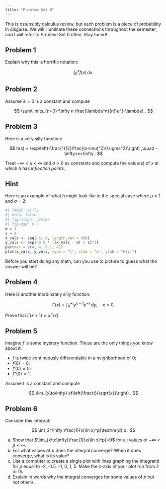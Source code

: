 ```yaml
---
title: "Problem Set 0"
---
```


This is ostensibly calculus review, but each problem is a piece of probability in disguise. We will illuminate these connections throughout the semester, and I will refer to Problem Set 0 often. Stay tuned!

## Problem 1

Explain why this is horrific notation:

$$
    \int_0^x f(x)\,\textrm{d} x.
$$

## Problem 2

Assume $\lambda>0$ is a constant and compute

$$
    \sum\limits_{n=0}^\infty n \frac{\lambda^n}{n!}e^{-\lambda}
    .
$$

## Problem 3

Here is a very silly function:

$$
    h(x)
    =
    \exp\left(-\frac{1}{2}\frac{(x-\mu)^2}{\sigma^2}\right)
    ,\quad 
    -\infty<x<\infty
    .
$$

Treat $-\infty<\mu<\infty$ and $\sigma>0$ as constants and compute the value(s) of $x$ at which $h$ has *inflection points*.

::: callout-tip
## Hint

Here is an example of what $h$ might look like in the special case where $\mu = 1$ and $\sigma=2$:

```r
#| label: silly
#| echo: false
#| fig-align: center
#| fig-asp: 0.5
m = 1
s = 2
x_vals <- seq(-6, 8, length.out = 500)
y_vals <- exp(-0.5 * ((x_vals - m) / s)^2)
par(mar = c(4, 4, 0.1, 4))
plot(x_vals, y_vals, type = "l", xlab = "x", ylab = "h(x)")
```

Before you start doing any math, can you use to picture to guess what the answer will be?
:::

## Problem 4

Here is another inordinately silly function:

$$
\Gamma(x)=\int_0^\infty y^{x-1}e^{-y}\,\textrm{d} y,\quad x>0.
$$

Prove that $\Gamma(x+1)=x\Gamma(x)$.

## Problem 5

Imagine $f$ is some mystery function. These are the only things you know about it:

-   $f$ is twice continuously differentiable in a neighborhood of 0;
-   $f(0) = 0$;
-   $f'(0) = 0$;
-   $f''(0) = 1$.

Assume $t$ is a constant and compute

$$
    \lim_{x\to\infty} xf\left(\frac{t}{\sqrt{x}}\right)
    .
$$

## Problem 6

Consider this integral:

$$
    \int_2^\infty 
    \frac{1}{x(\ln x)^p}\textrm{d} x
    .
$$

a.  Show that $\lim_{x\to\infty}\frac{1}{x(\ln x)^p}=0$ for all values of $-\infty<p<\infty$.
b.  For what values of $p$ does the integral converge? When it does converge, what is its value?
c.  Use a computer to create a single plot with lines graphing the integrand for $p$ equal to -2, -1.5, -1, 0, 1, 5. Make the $x$-axis of your plot run from 2 to 15.
d.  Explain in words why the integral converges for some values of $p$ but not others.
